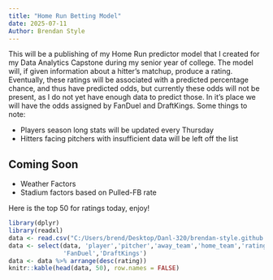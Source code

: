 ```yaml
---
title: "Home Run Betting Model"
date: 2025-07-11
Author: Brendan Style
---
```


This will be a publishing of my Home Run predictor model that I created for my
Data Analytics Capstone during my senior year of college. The model will, if given
information about a hitter's matchup, produce a rating. Eventually, these ratings
will be associated with a predicted percentage chance, and thus have predicted odds,
but currently these odds will not be present, as I do not yet have enough data to predict
those. In it's place we will have the odds assigned by FanDuel and DraftKings. 
Some things to note: <br>

- Players season long stats will be updated every Thursday
- Hitters facing pitchers with insufficient data will be left off the list

## Coming Soon
- Weather Factors
- Stadium factors based on Pulled-FB rate

Here is the top 50 for ratings today, enjoy!


```r
library(dplyr)
library(readxl)
data <- read.csv("C:/Users/brend/Desktop/Danl-320/brendan-style.github.io/daily_lineups.csv")
data <- select(data, 'player','pitcher','away_team','home_team','rating',
               'FanDuel','DraftKings')
data <- data %>% arrange(desc(rating))
knitr::kable(head(data, 50), row.names = FALSE)
```